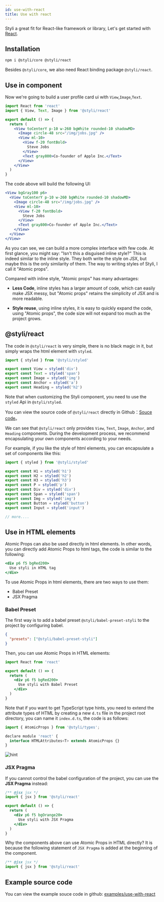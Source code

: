 ```yaml
---
id: use-with-react
title: Use with react
---
```


Styli a great fit for React-like framework or library, Let's get started with [React](https://reactjs.org/).

## Installation

```bash
npm i @styli/core @styli/react
```

Besides `@styli/core`, we also need React binding package `@styli/react`.

## Use in component

Now we're going to build a user profile card ui with `View`,`Image`,`Text`.

```jsx title="src/components/ProfileCard.ts"
import React from 'react'
import { View, Text, Image } from '@styli/react'

export default () => {
  return (
    <View toCenterY p-10 w-260 bgWhite rounded-10 shadowMD>
      <Image circle-48 src="/img/jobs.jpg" />
      <View ml-10>
        <View f-20 fontBold>
          Steve Jobs
        </View>
        <Text gray800>Co-founder of Apple Inc.</Text>
      </View>
    </View>
  )
}
```

The code above will build the following UI:

```jsx live
<View bgGray100 p6>
  <View toCenterY p-10 w-260 bgWhite rounded-10 shadowMD>
    <Image circle-48 src="/img/jobs.jpg" />
    <View ml-10>
      <View f-20 fontBold>
        Steve Jobs
      </View>
      <Text gray800>Co-founder of Apple Inc.</Text>
    </View>
  </View>
</View>
```

As you can see, we can build a more complex interface with few code. At first glance, you might say: "Isn't this a disguised inline style?" This is indeed similar to the inline style. They both write the style on JSX, but maybe this is the only similarity of them. The way to writing styles of Styli, I call it "Atomic props".

Compared with inline style, "Atomic props" has many advantages:

- **Less Code**, inline styles has a larger amount of code, which can easily make JSX messy, but "Atomic props" retains the simplicity of JSX and is more readable.

- **Style reuse**, using inline styles, it is easy to quickly expand the code, using "Atomic props", the code size will not expand too much as the project grows.

## @styli/react

The code in `@styli/react` is very simple, there is no black magic in it, but simply wraps the html element with `styled`.

```jsx title="@styli/react source code"
import { styled } from '@styli/styled'

export const View = styled('div')
export const Text = styled('span')
export const Image = styled('img')
export const Anchor = styled('a')
export const Heading = styled('h2')
```

Note that when customizing the Styli component, you need to use the `styled` Api in `@styli/styled`.

You can view the source code of `@styli/react` directly in Github：[Souce code](https://github.com/forsigner/styli/blob/master/packages/react/src/index.tsx)。

We can see that `@styli/react` only provides `View`, `Text`, `Image`, `Anchor`, and `Heading` components. During the development process, we recommend encapsulating your own components according to your needs.

For example, if you like the style of html elements, you can encapsulate a set of components like this:

```jsx title="@styli/react 源码"
import { styled } from '@styli/styled'

export const H1 = styled('h1')
export const H2 = styled('h2')
export const H3 = styled('h3')
export const P = styled('p')
export const Div = styled('div')
export const Span = styled('span')
export const Img = styled('img')
export const Button = styled('button')
export const Input = styled('input')

// more....
```

## Use in HTML elements

Atomic Props can also be used directly in html elements. In other words, you can directly add Atomic Props to html tags, the code is similar to the following:

```jsx
<div p6 f5 bgRed200>
  Use styli in HTML tag
</div>
```

To use Atomic Props in html elements, there are two ways to use them:

- Babel Preset
- JSX Pragma

### Babel Preset

The first way is to add a babel preset `@styli/babel-preset-styli` to the project by configuring babel.

```json title=".babelrc"
{
  "presets": ["@styli/babel-preset-styli"]
}
```

Then, you can use Atomic Props in HTML elements:

```jsx
import React from 'react'

export default () => {
  return (
    <div p6 f5 bgRed200>
      Use styli with Babel Preset
    </div>
  )
}
```

Note that if you want to get TypeScript type hints, you need to extend the attribute types of HTML by creating a new `d.ts` file in the project root directory, you can name it `index.d.ts`, the code is as follows:

```jsx title="index.d.ts"
import { AtomicProps } from '@styli/types';

declare module 'react' {
  interface HTMLAttributes<T> extends AtomicProps {}
}

```

![hint](/img/Intellisense.png)

### JSX Pragma

If you cannot control the babel configuration of the project, you can use the **JSX Pragma** instead:

```jsx
/** @jsx jsx */
import { jsx } from '@styli/react'

export default () => {
  return (
    <div p6 f5 bgOrange20>
      Use styli with JSX Pragma
    </div>
  )
}
```

Why the components above can use Atomic Props in HTML directly? It is because the following statement of `JSX Pragma` is added at the beginning of the component.

```jsx
/** @jsx jsx */
import { jsx } from '@styli/react'
```

## Example source code

You can view the example souce code in github: [examples/use-with-react](https://github.com/forsigner/styli/tree/master/examples/use-with-react)
